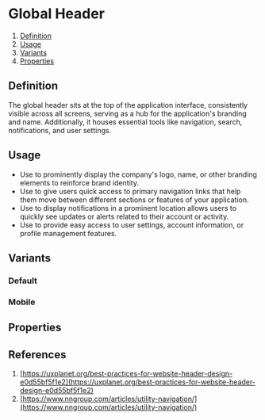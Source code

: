 
<Meta of={GlobalHeaderStories} />

# Global Header
1. [Definition](#definition)
2. [Usage](#usage)
3. [Variants](#variants)
4. [Properties](#properties)

## Definition
The global header sits at the top of the application interface, consistently visible across all screens, serving as a hub for the application's branding and name. Additionally, it houses essential tools like navigation, search, notifications, and user settings.
<Canvas of={GlobalHeaderStories.Desktop} />

## Usage
- Use to prominently display the company's logo, name, or other branding elements to reinforce brand identity.
- Use to give users quick access to primary navigation links that help them move between different sections or features of your application.
- Use to display notifications in a prominent location allows users to quickly see updates or alerts related to their account or activity.
- Use to provide easy access to user settings, account information, or profile management features.

## Variants
### Default
<Canvas of={GlobalHeaderStories.Desktop} />

### Mobile
<Canvas of={GlobalHeaderStories.Mobile} />

## Properties
<ArgTypes of={GlobalHeader} />

## References
1. [https://uxplanet.org/best-practices-for-website-header-design-e0d55bf5f1e2](https://uxplanet.org/best-practices-for-website-header-design-e0d55bf5f1e2)
2. [https://www.nngroup.com/articles/utility-navigation/](https://www.nngroup.com/articles/utility-navigation/)
